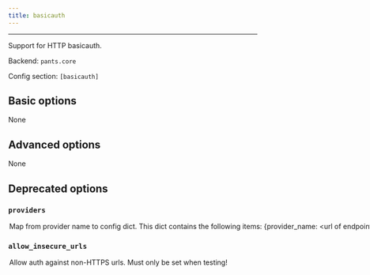 ```yaml
---
title: basicauth
---
```



---

Support for HTTP basicauth.

Backend: <span className="color--primary">`pants.core`</span>

Config section: <span className="color--primary">`[basicauth]`</span>

<span className={styles.options}>

## Basic options

None

## Advanced options

None

## Deprecated options

### `providers`

<Option
  cli_repr={`--basicauth-providers="{'key1': val1, 'key2': val2, ...}"`}
  env_repr='PANTS_BASICAUTH_PROVIDERS'
  default_repr={`{}`}
  removal_version='2.1.0.dev0'
  removal_hint={'The option `--basicauth-provides` does not do anything and the `[basicauth]` subsystem will be removed.'}
>

Map from provider name to config dict. This dict contains the following items: &#123;provider_name: &lt;url of endpoint that accepts basic auth and sets a session cookie&gt;&#125;. For example, `{'prod': 'https://app.pantsbuild.org/auth'}`.

</Option>

### `allow_insecure_urls`

<Option
  cli_repr={`--[no-]basicauth-allow-insecure-urls`}
  env_repr="PANTS_BASICAUTH_ALLOW_INSECURE_URLS"
  default_repr={`False`}
  removal_version="2.1.0.dev0"
  removal_hint={
    "The option `--basicauth-allow-insecure-urls` does not do anything and the `[basicauth]` subsystem will be removed."
  }
>

Allow auth against non-HTTPS urls. Must only be set when testing!

</Option>

</span>
